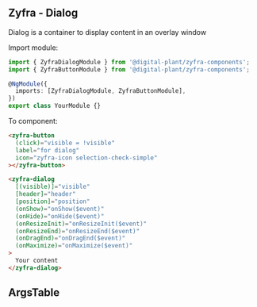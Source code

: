 
## Zyfra - Dialog

<Subtitle>Dialog is a container to display content in an overlay window</Subtitle>

Import module:

```typescript
import { ZyfraDialogModule } from '@digital-plant/zyfra-components';
import { ZyfraButtonModule } from '@digital-plant/zyfra-components';

@NgModule({
  imports: [ZyfraDialogModule, ZyfraButtonModule],
})
export class YourModule {}
```

To component:

```html
<zyfra-button
  (click)="visible = !visible"
  label="for dialog"
  icon="zyfra-icon selection-check-simple"
></zyfra-button>

<zyfra-dialog
  [(visible)]="visible"
  [header]="header"
  [position]="position"
  (onShow)="onShow($event)"
  (onHide)="onHide($event)"
  (onResizeInit)="onResizeInit($event)"
  (onResizeEnd)="onResizeEnd($event)"
  (onDragEnd)="onDragEnd($event)"
  (onMaximize)="onMaximize($event)"
>
  Your content
</zyfra-dialog>
```

## ArgsTable

<ArgsTable of={ZyfraDialogComponent} />

